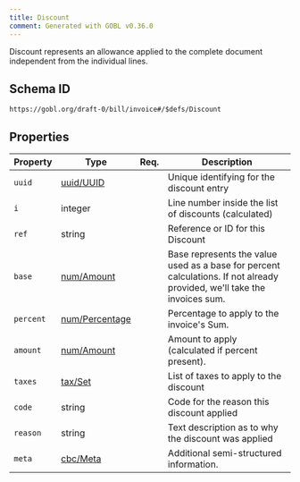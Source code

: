 ```yaml
---
title: Discount
comment: Generated with GOBL v0.36.0
---
```


Discount represents an allowance applied to the complete document independent from the individual lines.

## Schema ID

`https://gobl.org/draft-0/bill/invoice#/$defs/Discount`

## Properties

| Property  | Type                                      | Req. | Description                                                                                                              |
|-----------|-------------------------------------------|------|--------------------------------------------------------------------------------------------------------------------------|
| `uuid`    | [uuid/UUID](/draft-0/uuid/uuid)           |      | Unique identifying for the discount entry                                                                                |
| `i`       | integer                                   |      | Line number inside the list of discounts (calculated)                                                                    |
| `ref`     | string                                    |      | Reference or ID for this Discount                                                                                        |
| `base`    | [num/Amount](/draft-0/num/amount)         |      | Base represents the value used as a base for percent calculations. If not already provided, we'll take the invoices sum. |
| `percent` | [num/Percentage](/draft-0/num/percentage) |      | Percentage to apply to the invoice's Sum.                                                                                |
| `amount`  | [num/Amount](/draft-0/num/amount)         |      | Amount to apply (calculated if percent present).                                                                         |
| `taxes`   | [tax/Set](/draft-0/tax/set)               |      | List of taxes to apply to the discount                                                                                   |
| `code`    | string                                    |      | Code for the reason this discount applied                                                                                |
| `reason`  | string                                    |      | Text description as to why the discount was applied                                                                      |
| `meta`    | [cbc/Meta](/draft-0/cbc/meta)             |      | Additional semi-structured information.                                                                                  |

